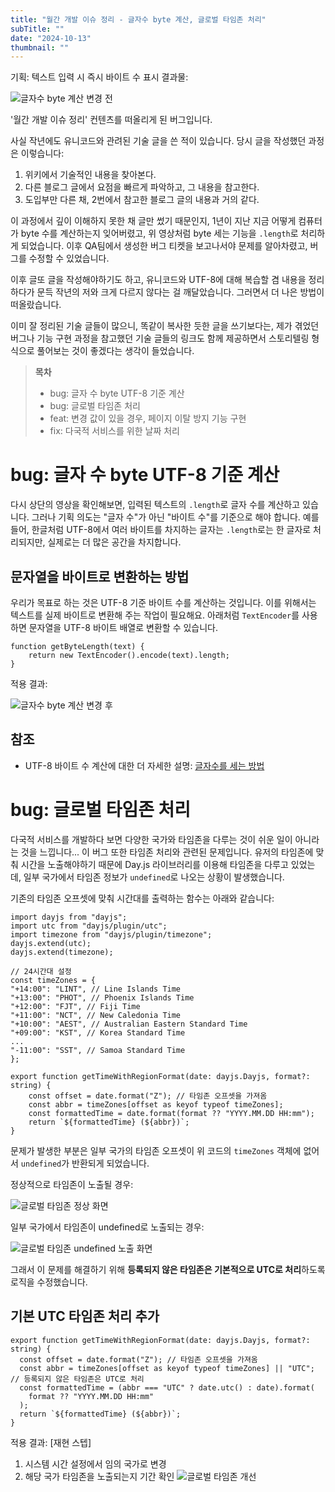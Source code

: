 ```yaml
---
title: "월간 개발 이슈 정리 - 글자수 byte 계산, 글로벌 타임존 처리"
subTitle: ""
date: "2024-10-13"
thumbnail: ""
---
```


기획: 텍스트 입력 시 즉시 바이트 수 표시
결과물:

![글자수 byte 계산 변경 전](/posts/monthly-dev-issue-byte-timezone/1.gif)

'월간 개발 이슈 정리' 컨텐츠를 떠올리게 된 버그입니다.

사실 작년에도 유니코드와 관려된 기술 글을 쓴 적이 있습니다. 당시 글을 작성했던 과정은 이렇습니다:

1. 위키에서 기술적인 내용을 찾아본다.
2. 다른 블로그 글에서 요점을 빠르게 파악하고, 그 내용을 참고한다.
3. 도입부만 다른 채, 2번에서 참고한 블로그 글의 내용과 거의 같다.

이 과정에서 깊이 이해하지 못한 채 글만 썼기 때문인지, 1년이 지난 지금 어떻게 컴퓨터가 byte 수를 계산하는지 잊어버렸고, 위 영상처럼 byte 세는 기능을 `.length`로 처리하게 되었습니다. 이후 QA팀에서 생성한 버그 티켓을 보고나서야 문제를 알아차렸고, 버그를 수정할 수 있었습니다.

이후 글또 글을 작성해야하기도 하고, 유니코드와 UTF-8에 대해 복습할 겸 내용을 정리하다가 문득 작년의 저와 크게 다르지 않다는 걸 깨달았습니다. 그러면서 더 나은 방법이 떠올랐습니다.

이미 잘 정리된 기술 글들이 많으니, 똑같이 복사한 듯한 글을 쓰기보다는, 제가 겪었던 버그나 기능 구현 과정을 참고했던 기술 글들의 링크도 함께 제공하면서 스토리텔링 형식으로 풀어보는 것이 좋겠다는 생각이 들었습니다.

> **목차**
>
> - bug: 글자 수 byte UTF-8 기준 계산
> - bug: 글로벌 타임존 처리
> - feat: 변경 값이 있을 경우, 페이지 이탈 방지 기능 구현
> - fix: 다국적 서비스를 위한 날짜 처리

# bug: 글자 수 byte UTF-8 기준 계산

다시 상단의 영상을 확인해보면, 입력된 텍스트의 `.length`로 글자 수를 계산하고 있습니다. 그러나 기획 의도는 "글자 수"가 아닌 "바이트 수"를 기준으로 해야 합니다. 예를 들어, 한글처럼 UTF-8에서 여러 바이트를 차지하는 글자는 `.length`로는 한 글자로 처리되지만, 실제로는 더 많은 공간을 차지합니다.

## 문자열을 바이트로 변환하는 방법

우리가 목표로 하는 것은 UTF-8 기준 바이트 수를 계산하는 것입니다. 이를 위해서는 텍스트를 실제 바이트로 변환해 주는 작업이 필요해요. 아래처럼 `TextEncoder`를 사용하면 문자열을 UTF-8 바이트 배열로 변환할 수 있습니다.

```
function getByteLength(text) {
	return new TextEncoder().encode(text).length;
}
```

적용 결과:

![글자수 byte 계산 변경 후](/posts/monthly-dev-issue-byte-timezone/2.gif)

## 참조

- UTF-8 바이트 수 계산에 대한 더 자세한 설명: [글자수를 세는 방법](https://medium.com/@vagabond95/%EA%B8%80%EC%9E%90%EC%88%98%EB%A5%BC-%EC%84%B8%EB%8A%94-%EB%B0%A9%EB%B2%95-4e35b37ad90f)

# bug: 글로벌 타임존 처리

다국적 서비스를 개발하다 보면 다양한 국가와 타임존을 다루는 것이 쉬운 일이 아니라는 것을 느낍니다...
이 버그 또한 타임존 처리와 관련된 문제입니다. 유저의 타임존에 맞춰 시간을 노출해야하기 때문에 Day.js 라이브러리를 이용해 타임존을 다루고 있었는데, 일부 국가에서 타임존 정보가 `undefined`로 나오는 상황이 발생했습니다.

기존의 타임존 오프셋에 맞춰 시간대를 출력하는 함수는 아래와 같습니다:

```
import dayjs from "dayjs";
import utc from "dayjs/plugin/utc";
import timezone from "dayjs/plugin/timezone";
dayjs.extend(utc);
dayjs.extend(timezone);

// 24시간대 설정
const timeZones = {
"+14:00": "LINT", // Line Islands Time
"+13:00": "PHOT", // Phoenix Islands Time
"+12:00": "FJT", // Fiji Time
"+11:00": "NCT", // New Caledonia Time
"+10:00": "AEST", // Australian Eastern Standard Time
"+09:00": "KST", // Korea Standard Time
...
"-11:00": "SST", // Samoa Standard Time
};

export function getTimeWithRegionFormat(date: dayjs.Dayjs, format?: string) {
	const offset = date.format("Z"); // 타임존 오프셋을 가져옴
	const abbr = timeZones[offset as keyof typeof timeZones];
	const formattedTime = date.format(format ?? "YYYY.MM.DD HH:mm");
	return `${formattedTime} (${abbr})`;
}
```

문제가 발생한 부분은 일부 국가의 타임존 오프셋이 위 코드의 `timeZones` 객체에 없어서 `undefined`가 반환되게 되었습니다.

정상적으로 타임존이 노출될 경우:

![글로벌 타임존 정상 화면](/posts/monthly-dev-issue-byte-timezone/3.png)

일부 국가에서 타임존이 undefined로 노출되는 경우:

![글로벌 타임존 undefined 노출 화면](/posts/monthly-dev-issue-byte-timezone/4.png)

그래서 이 문제를 해결하기 위해 **등록되지 않은 타임존은 기본적으로 UTC로 처리**하도록 로직을 수정했습니다.

## 기본 UTC 타임존 처리 추가

```
export function getTimeWithRegionFormat(date: dayjs.Dayjs, format?: string) {
  const offset = date.format("Z"); // 타임존 오프셋을 가져옴
  const abbr = timeZones[offset as keyof typeof timeZones] || "UTC"; // 등록되지 않은 타임존은 UTC로 처리
  const formattedTime = (abbr === "UTC" ? date.utc() : date).format(
    format ?? "YYYY.MM.DD HH:mm"
  );
  return `${formattedTime} (${abbr})`;
}
```

적용 결과:
[재현 스텝]

1. 시스템 시간 설정에서 임의 국가로 변경
2. 해당 국가 타임존을 노출되는지 기간 확인
   ![글로벌 타임존 개선](/posts/monthly-dev-issue-byte-timezone/5.png)
